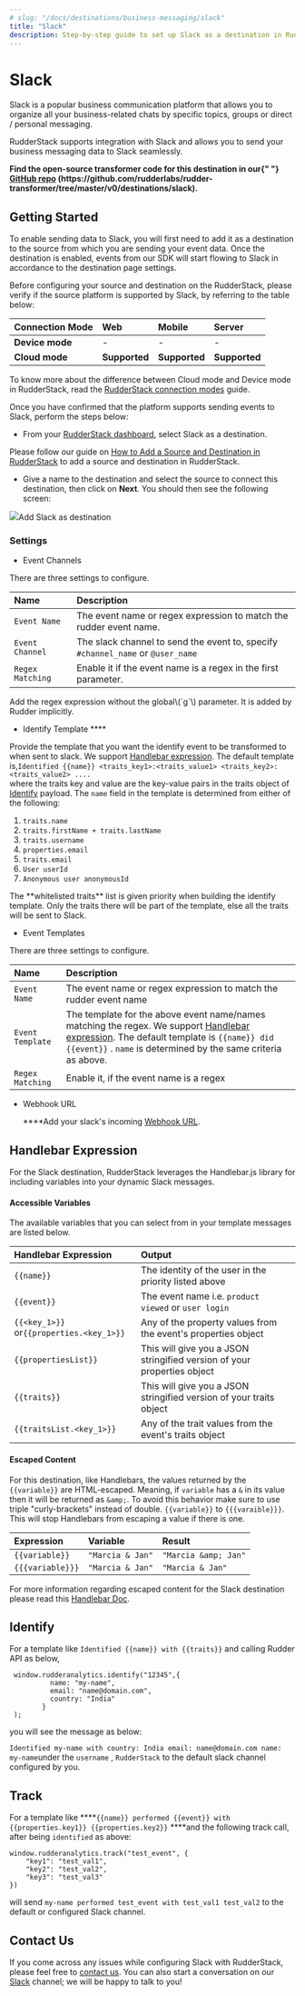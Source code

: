 ```yaml
---
# slug: "/docs/destinations/business-messaging/slack"
title: "Slack"
description: Step-by-step guide to set up Slack as a destination in RudderStack
---
```


# Slack

Slack is a popular business communication platform that allows you to organize all your business-related chats by specific topics, groups or direct / personal messaging.

RudderStack supports integration with Slack and allows you to send your business messaging data to Slack seamlessly.

<div class="successBlock">
  <strong>
    Find the open-source transformer code for this destination in our{" "}
    <a href="">GitHub repo</a>
    (https://github.com/rudderlabs/rudder-transformer/tree/master/v0/destinations/slack).
  </strong>
</div>

## Getting Started

To enable sending data to Slack, you will first need to add it as a destination to the source from which you are sending your event data. Once the destination is enabled, events from our SDK will start flowing to Slack in accordance to the destination page settings.

Before configuring your source and destination on the RudderStack, please verify if the source platform is supported by Slack, by referring to the table below:

| **Connection Mode** | **Web**       | **Mobile**    | **Server**    |
| :------------------ | :------------ | :------------ | :------------ |
| **Device mode**     | -             | -             | -             |
| **Cloud** **mode**  | **Supported** | **Supported** | **Supported** |

<div class="infoBlock">
To know more about the difference between Cloud mode and Device mode in RudderStack, read the <a href="../../get-started/rudderstack-connection-modes">RudderStack connection modes</a> guide.

</div>

Once you have confirmed that the platform supports sending events to Slack, perform the steps below:

- From your [RudderStack dashboard](https://app.rudderlabs.com/), select Slack as a destination.

<div class="infoBlock">
Please follow our guide on <a href="../connections/adding-source-and-destination-rudderstack">How to Add a Source and Destination in RudderStack</a> to add a source and destination in RudderStack.

</div>

- Give a name to the destination and select the source to connect this destination, then click on **Next**. You should then see the following screen:

<img src="../../../images/assets/slack-settings.png" /><span class="imageTitle">Add Slack as destination</span>

### Settings

- Event Channels

There are three settings to configure.

| Name             | Description                                                                     |
| :--------------- | :------------------------------------------------------------------------------ |
| `Event Name`     | The event name or regex expression to match the rudder event name.              |
| `Event Channel`  | The slack channel to send the event to, specify `#channel_name` or `@user_name` |
| `Regex Matching` | Enable it if the event name is a regex in the first parameter.                  |

<div class="warningBlock">
Add the regex expression without the global\(`g`\) parameter. It is added by Rudder implicitly.

</div>

- Identify Template \*\*\*\*

Provide the template that you want the identify event to be transformed to when sent to slack. We support [Handlebar expression](https://handlebarsjs.com/guide/expressions.html). The default template is,`Identified {{name}} <traits_key1>:<traits_value1> <traits_key2>:<traits_value2> ....`  
where the traits key and value are the key-value pairs in the traits object of [Identify](https://docs.rudderstack.com/getting-started/rudderstack-api-spec#identifypayload) payload. The `name` field in the template is determined from either of the following:

1. `traits.name`
2. `traits.firstName + traits.lastName`
3. `traits.username`
4. `properties.email`
5. `traits.email`
6. `User userId`
7. `Anonymous user anonymousId`

<div class="infoBlock">
The **whitelisted traits** list is given priority when building the identify template. Only the traits there will be part of the template, else all the traits will be sent to Slack.

</div>

- Event Templates

There are three settings to configure.

| Name             | Description                                                                                                                                                                                                                                                |
| :--------------- | :--------------------------------------------------------------------------------------------------------------------------------------------------------------------------------------------------------------------------------------------------------- |
| `Event Name`     | The event name or regex expression to match the rudder event name                                                                                                                                                                                          |
| `Event Template` | The template for the above event name/names matching the regex. We support [Handlebar expression](https://handlebarsjs.com/guide/expressions.html). The default template is `{{name}} did {{event}}` . `name` is determined by the same criteria as above. |
| `Regex Matching` | Enable it, if the event name is a regex                                                                                                                                                                                                                    |

- Webhook URL

  \*\*\*\*Add your slack's incoming [Webhook URL](https://my.slack.com/services/new/incoming-webhook/).

## Handlebar Expression

For the Slack destination, RudderStack leverages the Handlebar.js library for including variables into your dynamic Slack messages.

#### Accessible Variables

The available variables that you can select from in your template messages are listed below.

| Handlebar Expression                     | Output                                                                  |
| :--------------------------------------- | :---------------------------------------------------------------------- |
| `{{name}}`                               | The identity of the user in the priority listed above                   |
| `{{event}}`                              | The event name i.e. `product viewed` or `user login`                    |
| `{{<key_1>}}` or`{{properties.<key_1>}}` | Any of the property values from the event's properties object           |
| `{{propertiesList}}`                     | This will give you a JSON stringified version of your properties object |
| `{{traits}}`                             | This will give you a JSON stringified version of your traits object     |
| `{{traitsList.<key_1>}}`                 | Any of the trait values from the event's traits object                  |

#### Escaped Content

For this destination, like Handlebars, the values returned by the `{{variable}}` are HTML-escaped. Meaning, if `variable` has a `&` in its value then it will be returned as `&amp;`. To avoid this behavior make sure to use triple "curly-brackets" instead of double. `{{variable}}` to `{{{varaible}}}`. This will stop Handlebars from escaping a value if there is one.

| Expression       | Variable         | Result               |
| :--------------- | :--------------- | :------------------- |
| `{{variable}}`   | `"Marcia & Jan"` | `"Marcia &amp; Jan"` |
| `{{{variable}}}` | `"Marcia & Jan"` | `"Marcia & Jan"`     |

For more information regarding escaped content for the Slack destination please read this [Handlebar Doc](https://handlebarsjs.com/guide/expressions.html#html-escaping).

## Identify

For a template like `Identified {{name}} with {{traits}}` and calling Rudder API as below,

```text
 window.rudderanalytics.identify("12345",{
          name: "my-name",
          email: "name@domain.com",
          country: "India"
        }
 );
```

you will see the message as below:

`Identified my-name with country: India email: name@domain.com name: my-name`under the `username` , `RudderStack` to the default slack channel configured by you.

## Track

For a template like \***\*`{{name}} performed {{event}} with {{properties.key1}} {{properties.key2}}` \*\***and the following track call, after being `identified` as above:

```text
window.rudderanalytics.track("test_event", {
    "key1": "test_val1",
    "key2": "test_val2",
    "key3": "test_val3"
})
```

will send `my-name performed test_event with test_val1 test_val2` to the default or configured Slack channel.

## Contact Us

If you come across any issues while configuring Slack with RudderStack, please feel free to [contact us](mailto:%20docs@rudderstack.com). You can also start a conversation on our [Slack](https://rudderstack.com/join-rudderstack-slack-community) channel; we will be happy to talk to you!
